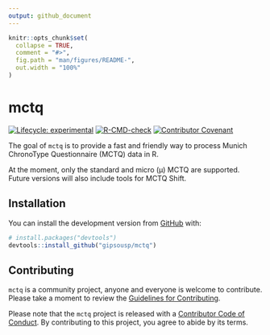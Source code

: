 ```yaml
---
output: github_document
---
```


<!-- README.md is generated from README.Rmd. Please edit that file -->

```r
knitr::opts_chunk$set(
  collapse = TRUE,
  comment = "#>",
  fig.path = "man/figures/README-",
  out.width = "100%"
)
```

# mctq

<!-- badges: start -->

<!-- To do: Add Code coverage (when possible) <https://docs.codecov.io/> -->
[![Lifecycle: experimental](https://img.shields.io/badge/lifecycle-experimental-orange.svg)](https://www.tidyverse.org/lifecycle/#experimental)
[![R-CMD-check](https://github.com/gipsousp/mctq/workflows/R-CMD-check/badge.svg)](https://github.com/gipsousp/mctq/actions)
[![Contributor Covenant](https://img.shields.io/badge/Contributor%20Covenant-v2.0%20adopted-ff69b4.svg)](https://gipsousp.github.io/mctq/CODE_OF_CONDUCT.html)

<!-- badges: end -->

The goal of `mctq` is to provide a fast and friendly way to process Munich ChronoType Questionnaire (MCTQ) data in R.

At the moment, only the standard and micro (µ) MCTQ are supported. Future versions will also include tools for MCTQ Shift.

## Installation

You can install the development version from [GitHub](https://github.com/) with:

``` r
# install.packages("devtools")
devtools::install_github("gipsousp/mctq")
```

## Contributing

`mctq` is a community project, anyone and everyone is welcome to contribute. Please take a moment to review the [Guidelines for Contributing](https://gipsousp.github.io/mctq/CONTRIBUTING.html).

Please note that the `mctq` project is released with a [Contributor Code of Conduct](https://gipsousp.github.io/mctq/CODE_OF_CONDUCT.html). By contributing to this project, you agree to abide by its terms.
